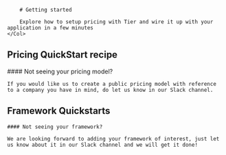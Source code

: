 <Row>
    <Col>

        # Getting started

        Explore how to setup pricing with Tier and wire it up with your application in a few minutes
    </Col>

</Row>

## Pricing QuickStart recipe

<QuickStartRecipe />

<Banner>
    #### Not seeing your pricing model?

    If you would like us to create a public pricing model with reference to a company you have in mind, do let us know in our Slack channel.

</Banner>

## Framework Quickstarts

<FrameworkQuickstart />

<Banner>

    #### Not seeing your framework?

    We are looking forward to adding your framework of interest, just let us know about it in our Slack channel and we will get it done!

</Banner>
